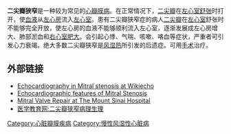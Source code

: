 {{medical}}
{{DiseaseDisorder infobox |
  Name           = 二尖瓣狭窄 |
  ICD10          = {{ICD10|I|05|0|i|05}}, {{ICD10|I|34|2|i|30}}, {{ICD10|Q|23|2|q|20}} |
  ICD9           = {{ICD9|394.0}},  {{ICD9|396.0}}, {{ICD9|746.5}} |
  ICDO           = |
  Image          = Mitral stenosis, gross pathology 20G0015 lores.jpg |
  Caption        =二尖瓣狭窄的明显特征：左心房肥大。|
  OMIM           = |
  OMIM_mult      = |
  MedlinePlus    = 000175 |
  eMedicineSubj  = emerg |
  eMedicineTopic = 315 |
  eMedicine_mult = {{eMedicine2|ped|2517}} | 
  DiseasesDB     = 8288 |
  MeshID         = D008946 |
}}
'''二尖瓣狭窄'''是一种较为常见的[[心瓣膜病|心瓣膜病]]。在正常情况下，[[二尖瓣|二尖瓣]]在[[左心室|左心室]][[舒张|舒张]]时打开，使[[血液|血液]]从[[左心房|左心房]]流入[[左心室|左心室]]。患有二尖瓣狭窄症的病人[[二尖瓣|二尖瓣]]在[[左心室|左心室]]舒张时不能够完全开放，使左心房的血液不能够顺利流入左心室，逐渐发展成左心房增大、肺部淤血和[[右心室肥大|右心室肥大]]。会引起心悸、气喘、咳嗽、咯血等症状，严重者可引发心力衰竭。绝大多数二尖瓣狭窄是[[风湿热|风湿热]]所引发的后遗症。可用[[手术|手术]]治疗。



==外部链接==
* [https://web.archive.org/web/20080111192050/http://www.wikiecho.com/wiki/index.php?title=Mitral_stenosis Echocardiography in Mitral stenosis at Wikiecho]
* [http://www.echocardiology.org/mitralstenosis.htm Echocardiographic features of Mitral Stenosis]{{Wayback|url=http://www.echocardiology.org/mitralstenosis.htm |date=20200225081418 }}
* [http://www.mitralvalverepair.org Mitral Valve Repair at The Mount Sinai Hospital]{{Wayback|url=http://www.mitralvalverepair.org/ |date=20190801141056 }}
* [https://web.archive.org/web/20100420041822/http://www.med66.com/new/1a31a2009/2009618yaoaqi13421.shtml 医学教育网:二尖瓣狭窄病理生理]

{{Congenital heart defects|state=autocollapse}}

[[Category:心脏瓣膜疾病|Category:心脏瓣膜疾病]]
[[Category:慢性风湿性心脏病|Category:慢性风湿性心脏病]]